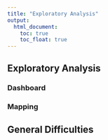 ```yaml
---
title: "Exploratory Analysis"
output: 
  html_document:
    toc: true
    toc_float: true
---
```

## **Exploratory Analysis**

### Dashboard

### Mapping

## General Difficulties

